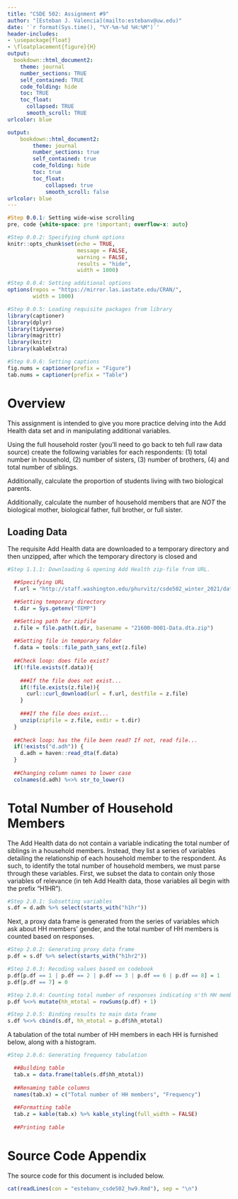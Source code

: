 ```yaml
---
title: "CSDE 502: Assignment #9"
author: "[Esteban J. Valencia](mailto:estebanv@uw.edu)"
date: '`r format(Sys.time(), "%Y-%m-%d %H:%M")`'
header-includes:
- \usepackage{float} 
- \floatplacement{figure}{H}
output:
  bookdown::html_document2:
    theme: journal
    number_sections: TRUE
    self_contained: TRUE
    code_folding: hide
    toc: TRUE
    toc_float:
      collapsed: TRUE
      smooth_scroll: TRUE
urlcolor: blue

output: 
    bookdown::html_document2:
        theme: journal
        number_sections: true
        self_contained: true
        code_folding: hide
        toc: true
        toc_float:
            collapsed: true
            smooth_scroll: false
urlcolor: blue        
---
```

```css
#Step 0.0.1: Setting wide-wise scrolling
pre, code {white-space: pre !important; overflow-x: auto}

```

```r
#Step 0.0.2: Specifying chunk options
knitr::opts_chunk$set(echo = TRUE, 
                      message = FALSE, 
                      warning = FALSE, 
                      results = "hide",
                      width = 1000)

#Step 0.0.4: Setting additional options
options(repos = "https://mirror.las.iastate.edu/CRAN/",
        width = 1000)

#Step 0.0.5: Loading requisite packages from library
library(captioner)
library(dplyr)
library(tidyverse)
library(magrittr)
library(knitr)
library(kableExtra)

#Step 0.0.6: Setting captions
fig.nums = captioner(prefix = "Figure")
tab.nums = captioner(prefix = "Table")
```

# Overview

This assignment is intended to give you more practice delving into the Add Health data set and in manipulating additional variables.

Using the full household roster (you'll need to go back to teh full raw data source) create the following variables for each respondents: (1) total number in household, (2) number of sisters, (3) number of brothers, (4) and total number of siblings.

Additionally, calculate the proportion of students living with two biological parents. 

Additionally, calculate the number of household members that are *NOT* the biological mother, biological father, full brother, or full sister.

## Loading Data

The requisite Add Health data are downloaded to a temporary directory and then unzipped, after which the temporary directory is closed and
```r
#Step 1.1.1: Downloading & opening Add Health zip-file from URL.

  ##Specifying URL
  f.url = "http://staff.washington.edu/phurvitz/csde502_winter_2021/data/21600-0001-Data.dta.zip"

  ##Setting temporary directory
  t.dir = Sys.getenv("TEMP")

  ##Setting path for zipfile
  z.file = file.path(t.dir, basename = "21600-0001-Data.dta.zip")
  
  ##Setting file in temporary folder
  f.data = tools::file_path_sans_ext(z.file)
  
  ##Check loop: does file exist?
  if(!file.exists(f.data)){
    
    ###If the file does not exist...
    if(!file.exists(z.file)){
      curl::curl_download(url = f.url, destfile = z.file)
    }
    
    ###If the file does exist...
    unzip(zipfile = z.file, exdir = t.dir)
  }
  
  ##Check loop: has the file been read? If not, read file...
  if(!exists("d.adh")) {
    d.adh = haven::read_dta(f.data)
  }
  
  ##Changing column names to lower case
  colnames(d.adh) %<>% str_to_lower()
```

# Total Number of Household Members

The Add Health data do not contain a variable indicating the total number of siblings in a household members. Instead, they list a series of variables detailing the relationship of each household member to the respondent. As such, to identify the total number of household members, we must parse through these variables. First, we subset the data to contain only those variables of relevance (in teh Add Health data, those variables all begin with the prefix "H1HR").

```r
#Step 2.0.1: Subsetting variables
s.df = d.adh %>% select(starts_with("h1hr"))
```

Next, a proxy data frame is generated from the series of variables which ask about HH members' gender, and the total number of HH members is counted based on responses.

```r
#Step 2.0.2: Generating proxy data frame
p.df = s.df %>% select(starts_with("h1hr2"))

#Step 2.0.3: Recoding values based on codebook
p.df[p.df == 1 | p.df == 2 | p.df == 3 | p.df == 6 | p.df == 8] = 1
p.df[p.df == 7] = 0

#Step 2.0.4: Counting total number of responses indicating n'th HH member is present
p.df %<>% mutate(hh_mtotal = rowSums(p.df) + 1)

#Step 2.0.5: Binding results to main data frame
s.df %<>% cbind(s.df, hh_mtotal = p.df$hh_mtotal)

```

A tabulation of the total number of HH members in each HH is furnished below, along with a histogram.

```r
#Step 2.0.6: Generating frequency tabulation

  ##Building table
  tab.x = data.frame(table(s.df$hh_mtotal))
  
  ##Renaming table columns
  names(tab.x) = c("Total number of HH members", "Frequency")
  
  ##Formatting table
  tab.z = kable(tab.x) %>% kable_styling(full_width = FALSE)
  
  ##Printing table


```

# Source Code Appendix

The source code for this document is included below.
```r
cat(readLines(con = "estebanv_csde502_hw9.Rmd"), sep = "\n")
```

